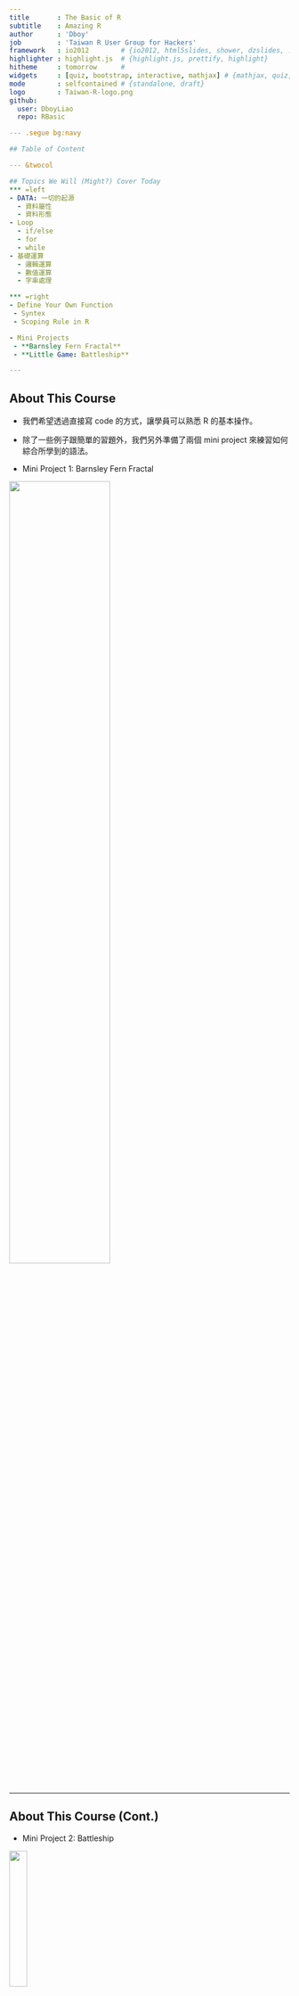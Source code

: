 ```yaml
---
title       : The Basic of R
subtitle    : Amazing R
author      : 'Dboy'
job         : 'Taiwan R User Group for Hackers'
framework   : io2012        # {io2012, html5slides, shower, dzslides, ...}
highlighter : highlight.js  # {highlight.js, prettify, highlight}
hitheme     : tomorrow      # 
widgets     : [quiz, bootstrap, interactive, mathjax] # {mathjax, quiz, bootstrap}
mode        : selfcontained # {standalone, draft}
logo        : Taiwan-R-logo.png
github:
  user: DboyLiao
  repo: RBasic

--- .segue bg:navy

## Table of Content

--- &twocol

## Topics We Will (Might?) Cover Today
*** =left
- DATA: 一切的起源
  - 資料屬性
  - 資料形態
- Loop
  - if/else
  - for
  - while
- 基礎運算
  - 邏輯運算
  - 數值運算
  - 字串處理

*** =right
- Define Your Own Function
 - Syntex
 - Scoping Rule in R

- Mini Projects
 - **Barnsley Fern Fractal**
 - **Little Game: Battleship**

---
```


## About This Course

- 我們希望透過直接寫 code 的方式，讓學員可以熟悉 R 的基本操作。

- 除了一些例子跟簡單的習題外，我們另外準備了兩個 mini project 來練習如何綜合所學到的語法。

- Mini Project 1: Barnsley Fern Fractal

<img src="assets/img/Barnsley.gif" height="60%" width="60%" />

--- 

## About This Course (Cont.)

- Mini Project 2: Battleship

<img src="assets/img/battle_ship.gif" height="25%" width="25%" />

---

## Learning Pace

- 如果你沒什麼程式經驗，那可以跟著講解的進度一步一步來。

- 如果你本身已經有一些程式經驗，只是需要練習語法，強烈建議直接跳到後面去。
> 1. 為達到最大的練習量，兩個 mini project 希望都**不要**使用我們提供之模板。
> 2. 如果碰到什麼問題，基本上往前面找應該都能找到需要的方法。
> 3. Go Go Go!!

---

## Before We Start
It is good to have some handy commands at hands.
- rm() / ls()
  - rm(list = ls()): clear all objects in Global Enviroment.
- getwd() / setwd()
- memory.size() / memory.limit(): This is for **Windows user only**.
- ? / ??: The helper function. (ex: ?memory.size)
- length()
- class()
- as- and is- functions. (ex: as.numeric, is.array, as.data.frame, etc)

---

## Before We Start
It is good to have some handy commands at hands.
- rm() / ls()
  - rm(list = ls()): clear all objects in Global Enviroment.
- getwd() / setwd()
- memory.size() / memory.limit(): This is for **Windows user only**.
- ? / ??: The helper function. (ex: ?memory.size)
- length()
- class()
- as- and is- functions. (ex: as.numeric, is.array, as.data.frame, etc)

`as 與 is 系列函數真的太多，有興趣的學員可以使用 ? 來查詢相關函式。`

--- .segue bg:navy

## Data: Where the Story Begins

--- &twocol

## DATA: 一切的起源
*** =left
以資料屬性來分：
- Character (字串)
- Integer (整數)
- Numeric (雙浮點數 / 實數)
- Logical (邏輯值)
- Complex (複數)

*** =right
以資料形態來分：
- 一般變數
- Vector
- Matrix (Array)
- Factor and Data Frame

---

## 基本賦值語法
```r
(x <- 'R is easy to learn!')
(y <- 3)
(z <- pi)
(k <- 1 + 2i)
```


---

## Logical

```r
bol1 <- T
bol2 <- TRUE
bol3 <- F
bol1 == bol2
bol1 & bol2
bol3 | 4 > 5 
```

---

## Logical (續)

```r
4 > 2
1 >= 2
'Dboy' == 'Dboy'
a <- NA
a == NA     # 要用 is.na(a) 才會回傳 TRUE。(另外還有 is.nan)
```

---

## If Loop

### if / else
Syntex:

    if (condition_1){
        #Do something here....
    } else if (conditon_2){
        #Do something here
    } else {
        #Do something here
    }


Note: **else if** and **else** are optional.

---

## If Loop (Cont.)

Exercise:

1. 定義一個變數 value，並隨意給予一個數值。

2. 寫個 **if**/**else if**/**else** 迴圈:

   1. 若 value > 100 或 < -100，執行 print('Extreme')。
   
   2. 若 value <= 60 且 value >= 40，執行 print('Median')。
   
   3. 其餘狀況，執行 print('Normal')

--- 

## Coding Style for If Loop

以下 2 個片段的 code 是等價的，但我們最推薦第一種寫法。

```r
value <- 5
if (value > 4){
        print('The value is greater than 4')
} else if (2 < value & value <= 4){
        print('The value is greater than 2 and no greater than 4.')
} else {
        print('The value is no greater than 2.')
}
```

---

## Coding Style for If Loop (Cont.)

    value <- 5
    {
            if (value > 4)
                    print('The value is greater than 4')
            else if (2 < value & value <= 4)
                    print('The value is greater than 2 and no greater than 4.')
            else
                    print('The value is no greater than 2.')
    }

> 1. 當然，如果你是 Python 的重度愛好者，要寫成這樣我也不反對啦~(攤手)
> 2. 我自己是覺得第一種比較好看!(自以為狀態啟動)
> 3. 特別注意到的是，如果把 { } 去掉，程式會出錯喔!(不一定不能跑，但有可能是錯的)

---

## For Loop

### Syntex:

    for (iterator){
        #Do something here....
    } 

### Example: 土炮 sum()

```r
# 從 1 加到 10
final_result <- 0
for (i in 1:10){
        final_result <- final_result + i
}
(final_result)
```

---

## While Loop

### Syntex:

    while (condition_1){
        #Do something here....
    } 

### Example:


    while (T){
            handsome <- readline('Are you handsome? ')
            if (handsome == 'yes'){
                    print('Really....!?')
            } else {
                    print('Now we are talking.')
                    break
            }
    }


---

## While Loop (Cont.)

<img src="assets/img/while.gif" height="60%" width="60%" />

--- .segue bg:navy

## Vector, Matrix, Factor and Data Frame

---

## **Funtime**
```r
mix_vec1 <- c('a', 2)
mix_vec2 <- c(2, T)
```
猜看看結果會如何?

(c()為 R 中建立向量的內建函式)

> 1. [1] "a" "2"
> 2. [1] 2 1
> 3. Why??

---

## Vector

- c(): concatenation function

- 範例：

```r
vec1 <- c(1, 2, 3)
vec2 <- c('a', 'b', 'c')
```

- vector 中所有元素都必須是同一種資料屬性。

- Named Vector:

```r
Bob <- c(age = 27, height = 187, weight = 80)
Bob
```

---

## Relating Methods (Vector)
- length(): 
  - 語法: **length(my_vec)**
  - 傳回 my_vect 的長度
- +, -, *, /:
  - 語法: **my_vec + other_vec**
  - 注意: R 中所有運算皆向量化。(element by element operation)
- names():
 - 語法: **names(my_vec)**
 - 傳回 my_vec 各維度的名字。
- []:
 - 語法: **my_vec[index]**
 - 傳回 my_vec 的第 index 個元素。


---

## Examples

```r
vec1 <- c(1, 2, 3)
vec2 <- c(4, 5, 6)
vec1 + vec2
vec1 - vec2
vec1 * vec2
vec1[1] + vec2[3]
```

---

## Examples (Cont.)

```r
names(Bob)
Bob['age']   # reference by name.
```


---

## Matrix

- 語法: **matrix(elements, norw, ncol, byrow = F)**
- 例子: 
```r
My_matrix1 <- matrix(1:6, 2, 3)
My_matrix2 <- matrix(1:6, 2, 3, byrow = T)
My_matrix1
My_matrix2
```

---

## Basic Operations on Matrix

- **+, -, *, /**
- 例子:
```r
My_matrix1 + My_matrix2
My_matrix1 * My_matrix2
```

---

## Basic Operation on Matrix (Cont.)

- **%*%**: Matrix Mulplication
- **t()**: Transpose
- 例子:
```r
my_vec <- matrix(1:3, ncol = 1) ## 為什麼不用c()?
My_matrix1 %*% my_vec
My_matrix1 %*% t(my_vec)
```

---

## Basic Operation on Matrix (Cont.)

- **my_matrix[row_index, col_index]**
- 例子:
```r
My_matrix1[1, c(1, 3)]
My_matrix2[, c(2, 3)]
```

---

## Basic Operation on Matrix (Cont.)

- **dim()**: Dimension
- 例子:
```r
dim(My_matrix1)
```

> 1. 記得常常確認矩陣的維度。

> 2. 尤其是在做複雜的模型時，維度是個非常好的指標。

> 3. 譬如說 Neural Network 的 back-propagation。


---

## Factor and Data Frame

- R 中有很多內建資料庫，其中包括你不可以不知道的 iris 資料庫。

- 用法也很簡單，只要輸入以下指令：

```r
data(iris)
head(iris)
```

---

## Factor and Data Frame (Cont.)

1. 可以把 data frame 想像成以 factor 為直欄堆疊起來的資料形態。

2. names(iris) 將可以看到 iris 所有欄位的名字。

3. 我說他是 factor 疊起來的東西你就信了嗎? Try it yourself!

```r
Species <- iris[, 'Species']
class(Species)                  # R 會告訴你他是個 factor。
Species2 <- as.numeric(Species) # 直接把 factor 轉成 numeric 向量。
Species2
# 你覺得上面這行 code 會跑出什麼呢? 試試看吧!
```

---

## Factor and Data Frame (Cont.)

1. 可以把 data frame 想像成以 factor 為直欄堆疊起來的資料形態。

2. names(iris) 將可以看到 iris 所有欄位的名字。

3. 我說他是 factor 疊起來的東西你就信了嗎? Try it yourself!

```r
Species2
```

---

## Useful Function for Data Frame

給定一個名叫 data 的 data frame

- names(data): 傳回 data 的所有欄位名稱。

- nrow(data)/ncol(data): 傳回 data 的列 / 行數目。

- head(data, n)/tail(data, n)/View(data)

- which(exp)

- sort/order

- max/min

- rbind/cbind: merge different data frames

---

## Examples: iris

```r
nrow(iris)    # 顯示 iris 的列數
ncol(iris)    # 顯示 iris 的行數
dim(iris)     # 顯示 iris 的行、列數
names(iris)   # 顯示 iris 的欄位名稱
```

---

## Examples: iris (Cont.)

```r
head(iris, n = 10)    # 顯示 iris 前 10 筆資料 (預設為 6 筆)
```

---

## Examples: iris (Cont.)

```r
tail(iris, n = 10)    # 顯示 iris 後 10 筆資料 (預設為 6 筆)
```

---

## Examples: iris (Cont.)

```r
ind1 <- which(iris[, 'Sepal.Length'] >= 6.5 & iris[, 'Species'] == 'virginica')
class(ind1)
iris1 <- iris[ind1, ]
head(iris1)
```

---

## Examples: iris (Cont.)

```r
ind2 <- which(iris[, 'Sepal.Length'] < 5.8 & iris[, 'Species'] == 'setosa')
iris2 <- iris[ind2, ]
head(iris2)
```

---

## Examples: iris (Cont.)

```r
iris3 <- rbind(iris1, iris2)
head(iris3)
```

---

## Examples: iris (Cont.)

```r
iris4 <- cbind(iris1[1:10, ], iris2[1:10, ])
head(iris4)   # View(iris4)
```

---

## Examples: iris (Cont.)

```r
sort(iris[1:30, 2])
ind5 <- order(iris[, 'Sepal.Length'], iris[, 'Petal.Length'])
ind5[1:20]
class(ind5)
iris5 <- iris[ind5, ]
```

---

## Examples: iris (Cont.)

```r
head(iris5)
```

---

## Play With It And You Will Master It!

我們用 cars 資料庫來練習!

```r
data(cars)
```

Exercises:

1. 顯示 cars 前 20 筆資料。
2. 將 speed > 19 的資料另外儲存成 car_fast。
3. 將 speed < 12 的資料另外儲存成 car_slow。
4. 將 car_fast 與 car_slow 合併成 car_extreme。
5. 將 car 先依 speed 再依 dist 排序。(Hint: order)

---

## Play With It And You Will Master It!

我們用 cars 資料庫來練習!

```r
data(cars)
```

Exercises:

1. 顯示 cars 前 20 筆資料。
2. 將 speed > 19 的資料另外儲存成 car_fast。
3. 將 speed < 12 的資料另外儲存成 car_slow。
4. 將 car_fast 與 car_slow 合併成 car_extreme。
5. 將 car 先依 speed 再依 dist 排序。(Hint: order)


`更多進階技巧敬請期待 ETL 教學課程。`

--- .segue bg:navy

## Mini Project 1: Barnsley Fern Fractal

---

## Mini Project 1: Barnsley Fern Fractal

- 起始點:
<img src="assets/img/Barnsley_Fern_0.png" height="11.5%" width="11.5%"/>

- With 5% probability:
<img src="assets/img/Barnsley_Fern_1.png" height="25%" width="25%"/>

- With 81% probability:
<img src="assets/img/Barnsley_Fern_2.png" height="42.5%" width="42.5%"/>

- With 7% probability:
<img src="assets/img/Barnsley_Fern_3.png" height="42.5%" width="42.5%"/>

- With 7% probability:
<img src="assets/img/Barnsley_Fern_4.png" height="42.5%" width="42.5%"/>


---

## Barnsley Fern Fractal

- 依此規則迭代出 10000 點，再把這些點畫成圖。

- 只要用我們有學過的 **for**/**if** 迴圈和矩陣運算就可以做到這件事。

- 你應該會看到:

<img src="assets/img/Barnsley_Fern.png" height="70%" width="70%" />

---

## Barnsley Fern Fractal: Tips

- 可以把迭代出來的點用一個 data.frame 存起來。(例如說存成 coor )

- 最後用 plot(x = coor[, 2], y = coor[, 1], plt = c(0, 10, -5, 5), cex = 0.1, asp = 1) 把它畫出來。

- 這些參數不懂沒關係，它們的唯一功能就只是讓圖變漂亮而已。(很多我也是 Google 來的XD)

---

## Barnsley Fern Fractal: Tips

- 可以把迭代出來的點用一個 data.frame 存起來。(例如說存成 coor )

- 最後用 plot(x = coor[, 2], y = coor[, 1], plt = c(0, 10, -5, 5), cex = 0.1, asp = 1) 把它畫出來。

- 這些參數不懂沒關係，它們的唯一功能就只是讓圖變漂亮而已。(很多我也是 Google 來的XD)

- [Template](https://dl.dropboxusercontent.com/u/5487490/RBasic/Barnsley_Fern_template.R)


---

## Barnsley Fern Fractal: Tips

- 可以把迭代出來的點用一個 data.frame 存起來。(例如說存成 coor )

- 最後用 plot(x = coor[, 2], y = coor[, 1], plt = c(0, 10, -5, 5), cex = 0.1, asp = 1) 把它畫出來。

- 這些參數不懂沒關係，它們的唯一功能就只是讓圖變漂亮而已。(很多我也是 Google 來的XD)

- [Template](https://dl.dropboxusercontent.com/u/5487490/RBasic/Barnsley_Fern_template.R)

- `敬請期待 Data Visualization 教學課程。(ggplot2 ROCKS!!)`



---

## Barnsley Fern Fractal 程式範例

    iter = 10000
    p = runif(iter)
    coord = matrix(c(0, 0), ncol = 1)
    df = rbind(data.frame(), t(coord))
    for (i in 1:iter) {
            if (p[i] <= 0.05) {
                    m = matrix(c(0, 0, 0, 0.16), nrow = 2, ncol = 2)
                    const = matrix(c(0, 0), ncol = 1)
            } else if (p[i] > 0.05 && p[i] <= 0.86) {
                    m = matrix(c(0.85, -0.04, 0.04, 0.85), nrow = 2, ncol = 2)
                    const = matrix(c(0, 1.6), ncol = 1)
            } else if (p[i] > 0.86 && p[i] <= 0.93) {
                    m = matrix(c(0.2, 0.23, -0.26, 0.22), nrow = 2, ncol = 2)
                    const = matrix(c(0, 1.6), ncol = 1)
                    

---

## Barnsley Fern Fractal程式範例 (續)

            } else {
                    m = matrix(c(-0.15, 0.26, 0.28, 0.24), nrow = 2, ncol = 2)
                    const = matrix(c(0, 0.44), ncol = 1)
            }
            coord = m %*% coord + const
            df = rbind(df, t(coord))
    }

    plot(x = df[, 2], y = df[, 1], plt = c(0, 10, -5, 5), cex = 0.1, asp = 1)


---

## List

- list 是非常方便好用的資料形態。尤其是需儲存不同類型資料的時候，特別好用。

- Vector, Matrix, Data Frame and List.

- 還記得剛剛提過的優先順序嗎？
 - c(1, '2')
 - c(1, T)

- 比較：
 - list(1, '2')
 - list(1, T)

---

## List: Examples

```r
Bob <- list(age=27, weight = 80,
            favorite_data_name = 'iris', favorite_data = iris)
(age1 <- Bob[1])
class(age1)
(age2 <- Bob[[1]])
class(age2)
```

---

## List: Examples (Cont.)

```r
(Age_and_DataName <- Bob[c(1, 3)])
head(Bob[['favorite_data']])
```


---

## Play With List

### `Warmup for Battleship Mini Project: Drawing the Map`

```r
map =list(c('O', 'O', 'O', 'O', 'O'),
          c('O', 'O', 'O', 'O', 'O'),
          c('O', 'O', 'O', 'O', 'O'),
          c('O', 'O', 'O', 'O', 'O'),
          c('O', 'O', 'O', 'O', 'O'))
for (i in 1:length(map)){
        print(map[[i]])
}
```


---

## User-Defined Function

### `Syntex`


    my_function <- function(arg1, arg2 = arg2_default, ...){
            # do something here
            
            # return the result. (optional)
    }


> 1. 如果在最後沒有 return() ，R 會自動回傳**最後一次運算**的結果。
> 2. 強烈建議習慣性寫上 return()。

---

## User-Defined Function (Cont.)

### Example

`把剛剛土炮的 sum 包起來!`

```r
my_sum <- function(lst){
        final_result <- 0
        for (num in lst){
                final_result <- final_result + num
                }
        return(final_result)
}
numbers <- c(1, 2, 5 ,6, 8, 33)
my_sum(numbers)
```

---

## One Last Thing: Global v.s. Local

- Example:

```r
x <- 5
my_fun <- function(){
        x <- 6
        return( x+1 )
}
my_fun()
print(x)
```

- 大家來 Try Try See 吧!

--- .segue bg:navy

## Mini project 2: Battleship


---

## Mini project 2: Battleship

    battleship(10)
    [1] "O" "O" "O" "O" "O"
    [1] "O" "O" "O" "O" "O"
    [1] "O" "O" "O" "O" "O"
    [1] "O" "O" "O" "O" "O"
    [1] "O" "O" "O" "O" "O"
    Guess the x:1
    Guess the y:1
    [1] "X" "O" "O" "O" "O"
    [1] "O" "O" "O" "O" "O"
    [1] "O" "O" "O" "O" "O"
    [1] "O" "O" "O" "O" "O"
    [1] "O" "O" "O" "O" "O"
    [1] "You miss."

---

## Battleship: Tips
`接下來我們將一步步指導該如何造出這個 battleship()。`

- 首先由電腦決定一個座標。

- 定義一個 list 變數 map 如下
```r
map =list(c('O', 'O', 'O', 'O', 'O'),
          c('O', 'O', 'O', 'O', 'O'),
          c('O', 'O', 'O', 'O', 'O'),
          c('O', 'O', 'O', 'O', 'O'),
          c('O', 'O', 'O', 'O', 'O'))
```

-  用一個 for 迴圈把 map 中的每一個項目 print 出來。

- 定義一個變數 trial 並給予初始值 0 。(此變數將用於記錄玩家已經試過幾次)

- 用一個 while 迴圈來判斷 trial 是否超過可嘗試次數。如果沒有，更新 map 並顯示適當訊息。若已超過， break 當前迴圈。


---

## Battleship: Tips
`接下來我們將一步步指導該如何造出這個 battleship()。`

- 首先由電腦決定一個座標。

- 定義一個 list 變數 map 如下
```r
    map =list(c('O', 'O', 'O', 'O', 'O'),
              c('O', 'O', 'O', 'O', 'O'),
              c('O', 'O', 'O', 'O', 'O'),
              c('O', 'O', 'O', 'O', 'O'),
              c('O', 'O', 'O', 'O', 'O'))
```

-  用一個 for 迴圈把 map 中的每一個項目 print 出來。

- 定義一個變數 trial 並給予初始值 0 。(此變數將用於記錄玩家已經試過幾次)

- 用一個 while 迴圈來判斷 trial 是否超過可嘗試次數。如果沒有，更新 map 並顯示適當訊息。若已超過， break 當前迴圈。

- [Template](https://dl.dropboxusercontent.com/u/5487490/RBasic/battleship_template.R)

---

## Some Function You Might Need

- readline(msg)
```r
readline('Are you a girl?') # readline() 會把輸入的資料存成字串。
```

- sample.int(x, size)
```r
sample.int(5, 1)   # 從 1~5 中隨機抽取 1 個數字。
```

- cat(): 簡單版的 print 。
```r
cat('I love R!')
```

---

## Battleship 成品範例

    battleship <- function(num_guess = 5, cheat = F){
            ship_x <- sample.int(5, size = 1)
            ship_y <- sample.int(5, size = 1)
            if (cheat){
                    print(ship_x)
                    print(ship_y)
            }
            map =list(c('O', 'O', 'O', 'O', 'O'),
                      c('O', 'O', 'O', 'O', 'O'),
                      c('O', 'O', 'O', 'O', 'O'),
                      c('O', 'O', 'O', 'O', 'O'),
                      c('O', 'O', 'O', 'O', 'O'))
            for (r in map){
                    print(r)
            }
            trial <- 0

---

## Battleship 成品範例 (續)

        while (trial < num_guess){
                    x <- as.numeric(readline('Guess the x:'))
                    y <- as.numeric(readline('Guess the y:'))
                    if (x <= 5 && y <= 5 && x > 0 && y > 0){ 
                            map[[y]][x] <- 'X'
                            for (r in map){
                                    print(r)
                            }
                            if (x == ship_x & y == ship_y){
                                    cat('Oh NO~~~You shrink my boat!!')
                                    break
                            } else{
                                    cat('You miss.')
                                    trial <- trial + 1
                            }

---

## Battleship 成品範例 (續)

                            if (trial >= num_guess){
                                    cat('You loss.')
                            }
                    } else {
                            cat('Invalid x or y coordinate.')
                    }
            }
        
    }

---

## Battleship Mini Project 小檢討

1. 在開始 coding 之前，最好先用一張小紙條寫好: 我要做什麼?

2. 把大問題拆成小問題逐一解決，再組合起來。
  1. 以 battleship() 來說，它可以先被分解成兩個迴圈。一個 for 迴圈用來於螢幕顯示初始 map 長什麼樣子，一個 while 迴圈用以判斷遊戲是否繼續。
  
  2. 而 while 迴圈又可以進一步分解成兩個部分。第一部分用以於螢幕顯示現在的 map 長什麼樣子，第二部分則會根據玩家輸入的坐標更新 map ，並於螢幕顯示適當訊息。
  
3. 全部組合起來。

4. 新功能: 當新功能進來時，該思考應該在上面的小問題的哪個位置插入適當的程式碼。(判斷玩家重複炸了同一地點?無效的坐標?)

5. 大問題 -> 小問題s -> 大問題

6. 


--- .segue bg:orange

## Thanks for Your Attention!

